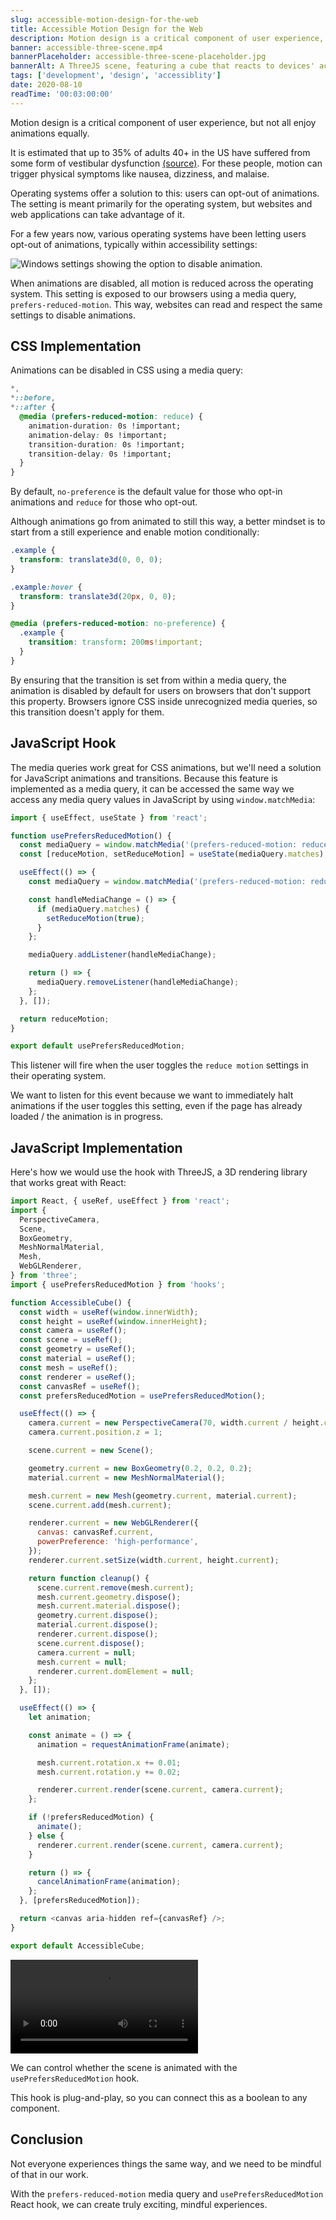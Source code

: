 ```yaml
---
slug: accessible-motion-design-for-the-web
title: Accessible Motion Design for the Web
description: Motion design is a critical component of user experience, but not all enjoy animations equally.
banner: accessible-three-scene.mp4
bannerPlaceholder: accessible-three-scene-placeholder.jpg
bannerAlt: A ThreeJS scene, featuring a cube that reacts to devices' accessibility settings.
tags: ['development', 'design', 'accessiblity']
date: 2020-08-10
readTime: '00:03:00:00'
---
```


Motion design is a critical component of user experience, but not all enjoy animations equally.

It is estimated that up to 35% of adults 40+ in the US have suffered from some form of vestibular dysfunction [(source)](https://vestibular.org/understanding-vestibular-disorder).
For these people, motion can trigger physical symptoms like nausea, dizziness, and malaise.

Operating systems offer a solution to this: users can opt-out of animations. The setting is meant primarily for the operating system, but websites and web applications can take advantage of it.

For a few years now, various operating systems have been letting users opt-out of animations, typically within accessibility settings:

![Windows settings showing the option to disable animation.](windows-settings.jpg)

When animations are disabled, all motion is reduced across the operating system.
This setting is exposed to our browsers using a media query, `prefers-reduced-motion`.
This way, websites can read and respect the same settings to disable animations.

## CSS Implementation

Animations can be disabled in CSS using a media query:

```css
*,
*::before,
*::after {
  @media (prefers-reduced-motion: reduce) {
    animation-duration: 0s !important;
    animation-delay: 0s !important;
    transition-duration: 0s !important;
    transition-delay: 0s !important;
  }
}
```

By default, `no-preference` is the default value for those who opt-in animations and `reduce` for those who opt-out.

Although animations go from animated to still this way, a better mindset is to start from a still experience and enable motion conditionally:

```css
.example {
  transform: translate3d(0, 0, 0);
}

.example:hover {
  transform: translate3d(20px, 0, 0);
}

@media (prefers-reduced-motion: no-preference) {
  .example {
    transition: transform: 200ms!important;
  }
}
```

By ensuring that the transition is set from within a media query, the animation is disabled by default for users on browsers that don't support this property.
Browsers ignore CSS inside unrecognized media queries, so this transition doesn't apply for them.

## JavaScript Hook

The media queries work great for CSS animations, but we'll need a solution for JavaScript animations and transitions.
Because this feature is implemented as a media query, it can be accessed the same way we access any media query values in JavaScript by using `window.matchMedia`:

```jsx
import { useEffect, useState } from 'react';

function usePrefersReducedMotion() {
  const mediaQuery = window.matchMedia('(prefers-reduced-motion: reduce)');
  const [reduceMotion, setReduceMotion] = useState(mediaQuery.matches);

  useEffect(() => {
    const mediaQuery = window.matchMedia('(prefers-reduced-motion: reduce)');

    const handleMediaChange = () => {
      if (mediaQuery.matches) {
        setReduceMotion(true);
      }
    };

    mediaQuery.addListener(handleMediaChange);

    return () => {
      mediaQuery.removeListener(handleMediaChange);
    };
  }, []);

  return reduceMotion;
}

export default usePrefersReducedMotion;
```

This listener will fire when the user toggles the `reduce motion` settings in their operating system.

We want to listen for this event because we want to immediately halt animations if the user toggles this setting, even if the page has already loaded / the animation is in progress.

## JavaScript Implementation

Here's how we would use the hook with ThreeJS, a 3D rendering library that works great with React:

```js
import React, { useRef, useEffect } from 'react';
import {
  PerspectiveCamera,
  Scene,
  BoxGeometry,
  MeshNormalMaterial,
  Mesh,
  WebGLRenderer,
} from 'three';
import { usePrefersReducedMotion } from 'hooks';

function AccessibleCube() {
  const width = useRef(window.innerWidth);
  const height = useRef(window.innerHeight);
  const camera = useRef();
  const scene = useRef();
  const geometry = useRef();
  const material = useRef();
  const mesh = useRef();
  const renderer = useRef();
  const canvasRef = useRef();
  const prefersReducedMotion = usePrefersReducedMotion();

  useEffect(() => {
    camera.current = new PerspectiveCamera(70, width.current / height.current, 0.01, 10);
    camera.current.position.z = 1;

    scene.current = new Scene();

    geometry.current = new BoxGeometry(0.2, 0.2, 0.2);
    material.current = new MeshNormalMaterial();

    mesh.current = new Mesh(geometry.current, material.current);
    scene.current.add(mesh.current);

    renderer.current = new WebGLRenderer({
      canvas: canvasRef.current,
      powerPreference: 'high-performance',
    });
    renderer.current.setSize(width.current, height.current);

    return function cleanup() {
      scene.current.remove(mesh.current);
      mesh.current.geometry.dispose();
      mesh.current.material.dispose();
      geometry.current.dispose();
      material.current.dispose();
      renderer.current.dispose();
      scene.current.dispose();
      camera.current = null;
      mesh.current = null;
      renderer.current.domElement = null;
    };
  }, []);

  useEffect(() => {
    let animation;

    const animate = () => {
      animation = requestAnimationFrame(animate);

      mesh.current.rotation.x += 0.01;
      mesh.current.rotation.y += 0.02;

      renderer.current.render(scene.current, camera.current);
    };

    if (!prefersReducedMotion) {
      animate();
    } else {
      renderer.current.render(scene.current, camera.current);
    }

    return () => {
      cancelAnimationFrame(animation);
    };
  }, [prefersReducedMotion]);

  return <canvas aria-hidden ref={canvasRef} />;
}

export default AccessibleCube;
```

![A ThreeJS scene, featuring a cube that reacts to devices' accessibility settings.](accessible-three-scene.mp4)

We can control whether the scene is animated with the `usePrefersReducedMotion` hook.

This hook is plug-and-play, so you can connect this as a boolean to any component.

## Conclusion

Not everyone experiences things the same way, and we need to be mindful of that in our work.

With the `prefers-reduced-motion` media query and `usePrefersReducedMotion` React hook, we can create truly exciting, mindful experiences.
